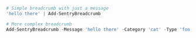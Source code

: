 ```powershell
# Simple breadcrumb with just a message
'hello there' | Add-SentryBreadcrumb

# More complex breadcrumb
Add-SentryBreadcrumb -Message 'hello there' -Category 'cat' -Type 'foo' -Level Warning -Data @{ 'key' = 'value' }
```
